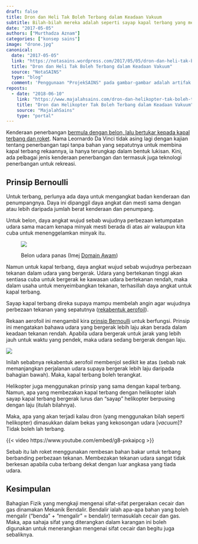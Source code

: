 ```yaml
---
draft: false
title: Dron dan Heli Tak Boleh Terbang dalam Keadaan Vakuum
subtitle: Bilah-bilah mereka adalah seperti sayap kapal terbang yang memerlukan pergerakan udara untuk menghasilkan daya angkat.
date: "2017-05-05"
authors: ["Murthadza Aznam"]
categories: ["konsep sains"]
image: "drone.jpg"
canonical:
  date: "2017-05-05"
  link: "https://notasains.wordpress.com/2017/05/05/dron-dan-heli-tak-boleh-terbang-dalam-keadaan-vakuum/"
  title: "Dron dan Heli Tak Boleh Terbang dalam Keadaan Vakuum"
  source: "NotaSAINS"
  type: "blog"
  comment: 'Penggunaan "ProjekSAINS" pada gambar-gambar adalah artifak dari sana.'
reposts:
  - date: "2018-06-10"
    link: "https://www.majalahsains.com/dron-dan-helikopter-tak-boleh-terbang-dalam-keadaan-vakuum/"
    title: "Dron dan Helikopter Tak Boleh Terbang dalam Keadaan Vakuum"
    source: "MajalahSains"
    type: "portal"
---
```


Kenderaan penerbangan [bermula dengan belon, lalu bertukar kepada kapal terbang dan roket](https://www.grc.nasa.gov/www/k-12/UEET/StudentSite/historyofflight.html). Nama Leornardo Da Vinci tidak asing lagi dengan kajian tentang penerbangan tapi tanpa bahan yang sepatutnya untuk membina kapal terbang rekaannya, ia hanya terungkap dalam bentuk lukisan. Kini, ada pelbagai jenis kenderaan penerbangan dan termasuk juga teknologi penerbangan untuk rekreasi.

## Prinsip Bernoulli

Untuk terbang, perlunya ada daya untuk mengangkat badan kenderaan dan penumpangnya. Daya ini dipanggil daya angkat dan mesti sama dengan atau lebih daripada jumlah berat kenderaan dan penumpang.

Untuk belon, daya angkat wujud sebab wujudnya perbezaan ketumpatan udara sama macam kenapa minyak mesti berada di atas air walaupun kita cuba untuk menenggelamkan minyak itu.

<figure>

![](Belon-udara-Mid-Hudson_DA_wiki.jfif)

<figcaption>

Belon udara panas (Imej [Domain Awam](https://en.wikipedia.org/wiki/File:Mid-Hudson_balloon_festival_9.JPG))

</figcaption>
</figure>

Namun untuk kapal terbang, daya angkat wujud sebab wujudnya perbezaan tekanan dalam udara yang bergerak. Udara yang bertekanan tinggi akan sentiasa cuba untuk bergerak ke kawasan udara bertekanan rendah, maka dalam usaha untuk menyeimbangkan tekanan, terhasillah daya angkat untuk kapal terbang.

Sayap kapal terbang direka supaya mampu membelah angin agar wujudnya perbezaan tekanan yang sepatutnya ([rekabentuk aerofoil](http://aviationknowledge.wikidot.com/aviation:aerofoil)).

Rekaan aerofoil ini mengambil kira [prinsip Bernoulli](http://theory.uwinnipeg.ca/mod_tech/node68.html) untuk berfungsi. Prinsip ini mengatakan bahawa udara yang bergerak lebih laju akan berada dalam keadaan tekanan rendah. Apabila udara bergerak untuk jarak yang lebih jauh untuk waktu yang pendek, maka udara sedang bergerak dengan laju.

![](sayap-aerofoil.jpg)

Inilah sebabnya rekabentuk aerofoil membenjol sedikit ke atas (sebab nak memanjangkan perjalanan udara supaya bergerak lebih laju daripada bahagian bawah). Maka, kapal terbang boleh terangkat.

Helikopter juga menggunakan prinsip yang sama dengan kapal terbang. Namun, apa yang membezakan kapal terbang dengan helikopter ialah sayap kapal terbang bergerak lurus dan "sayap" helikopter berpusing dengan laju (itulah bilahnya).

Maka, apa yang akan terjadi kalau dron (yang menggunakan bilah seperti helikopter) dimasukkan dalam bekas yang kekosongan udara [_vacuum_]? Tidak boleh lah terbang.

{{< video https://www.youtube.com/embed/g8-pxkaipcg >}}

Sebab itu lah roket menggunakan rembesan bahan bakar untuk terbang berbanding perbezaan tekanan. Membezakan tekanan udara sangat tidak berkesan apabila cuba terbang dekat dengan luar angkasa yang tiada udara.

## Kesimpulan

Bahagian Fizik yang mengkaji mengenai sifat-sifat pergerakan cecair dan gas dinamakan Mekanik Bendalir. Bendalir ialah apa-apa bahan yang boleh mengalir ("benda" + "mengalir" = bendalir) termasuklah cecair dan gas. Maka, apa sahaja sifat yang diterangkan dalam karangan ini boleh digunakan untuk menerangkan mengenai sifat cecair dan begitu juga sebaliknya.
